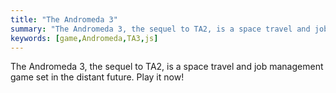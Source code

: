 ```yaml
---
title: "The Andromeda 3"
summary: "The Andromeda 3, the sequel to TA2, is a space travel and job management game set in the distant future. Play it now!"
keywords: [game,Andromeda,TA3,js]
---
```


The Andromeda 3, the sequel to TA2, is a space travel and job management game set in the distant future. Play it now!

<KAEmbed id="5141698740355072"/>
